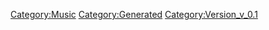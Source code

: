 {{Music
 |Name=イゾラド
 |ID=83
 |Cov=81
 |Cd=9
 |Nam=79
 |Div=79
 |Ma=2
 |SerieId=2
 |SerieLogoId=2
 |WavId=81
 |VariationId=0
 |Dsc=79
 |Strt=10
 |ValkyrieBattle=1
 |ValkyrieIntro=1
 |ValkyrieIntroSky=1
 |DivaSolo=1
 |DivaMulti=1
 |Exp=2
 |OfficialName=イゾラド
 |VocalName=シェリル・ノーム starring May'n
 |Description=作品：劇場版マクロスF〜イツワリノウタヒメ〜<br /><br />歌手：シェリル・ノーム starring May'n<br /><br />作詞：山田稔明<br />作曲：菅野よう子
 |StoryTitle=
 |StoryDesc=
 |BuyURL=https://recochoku.jp/song/S20279293/single?ds=34296067
 |BannerId=0
 |AnmStoreURL=
}}
[[Category:Music]]
[[Category:Generated]]
[[Category:Version_v_0.1]]
